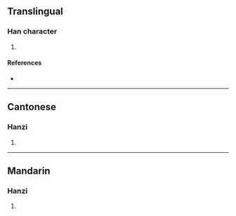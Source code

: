 {{character info/new}}
{{also|泶}}
==Translingual==

===Han character===
{{Han char|rn=85|rad=水|as=13|sn=17|four=77232|canj=HBE|ids=⿱𦥯水}}

# {{defn|Han|sort=水13}}

====References====
* {{Han ref|kx=0653.080|dkj=18395|dj=1063.100|hdz=31752.010|uh=6FA9|ud=28585|bh=ED4F|bd=60751}}

----

==Cantonese==

===Hanzi===
{{yue-hanzi|jyut=[[hok6]]|y=hok6|sim=泶}}

# {{defn|lang=yue|sort=水13}}

----

==Mandarin==

===Hanzi===
{{cmn-hanzi|sim=泶|pin=[[xué]] ([[xue2]])|wg=hsüeh<sup>2</sup>}}

# {{defn|lang=cmn|sort=水13}}